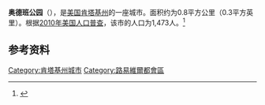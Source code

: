 {{Infobox City 
|chinese_name = 奥德班公园
|official_name = Audubon Park
|image_flag = 
|image_seal = 
|image_skyline = 
|image_map = <!-- 檔案不存在 KYMap-doton-AudubonPark.PNG -->
|map_caption =
|subdivision_type = [[國家|國家]]
|subdivision_name = {{USA}}
|leader_title = 
|leader_name = 
|subdivision_type1 = [[美國行政區劃|州]]
|subdivision_name1 = [[肯塔基州|肯塔基州]]
|subdivision_type2 = [[肯塔基州行政区划|县]]
|subdivision_name2 = Jefferson
|found_date = 
|area_total = 0.8
|area_land = 
|area_water = 
|population_as_of = 2010
|population_total = 1,473
|population_density = 
|timezone = 
|utc_offset = 
|timezone_DST = 
|utc_offset_DST = 
}}

'''奥德班公园'''（{{lang-en|'''Audubon Park'''}}），是[[美国|美国]][[肯塔基州|肯塔基州]]的一座城市。面积约为0.8平方公里（0.3平方英里）。根据[[2010年美国人口普查|2010年美国人口普查]]，该市的人口为1,473人。<ref name=census>{{cite web |url = http://www.census.gov/prod/www/abs/decennial/ |title = Census of Population and Housing |publisher = U.S. Census Bureau |accessdate = November 18, 2011 |archive-url = https://web.archive.org/web/20060208103743/http://www.census.gov/prod/www/abs/decennial/ |archive-date = 2006-02-08 |dead-url = yes }}</ref>

== 参考资料 ==
{{reflist}}

[[Category:肯塔基州城市|Category:肯塔基州城市]]
[[Category:路易維爾都會區|Category:路易維爾都會區]]

{{Kentucky-stub}}